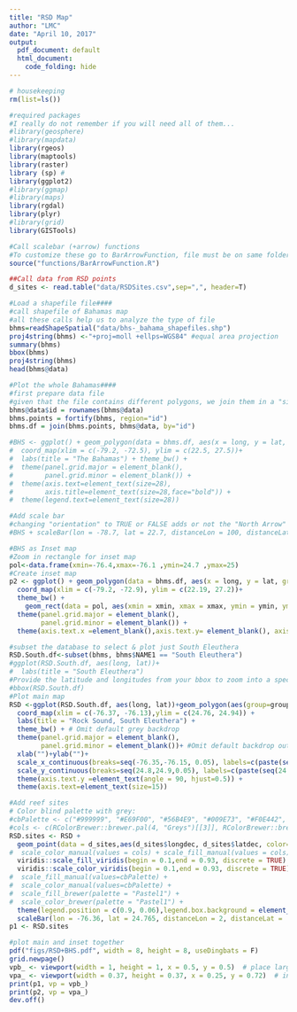 ```yaml
---
title: "RSD Map"
author: "LMC"
date: "April 10, 2017"
output:
  pdf_document: default
  html_document:
    code_folding: hide
---
```


```r
# housekeeping
rm(list=ls())

#required packages
#I really do not remember if you will need all of them...
#library(geosphere)
#library(mapdata)
library(rgeos) 
library(maptools)
library(raster)
library (sp) #
library(ggplot2) 
#library(ggmap) 
#library(maps) 
library(rgdal) 
library(plyr)  
#library(grid)  
library(GISTools)

#Call scalebar (+arrow) functions
#To customize these go to BarArrowFunction, file must be on same folder or properly directed
source("functions/BarArrowFunction.R")

##Call data from RSD points 
d_sites <- read.table("data/RSDSites.csv",sep=",", header=T)
```

```r
#Load a shapefile file####
#call shapefile of Bahamas map
#all these calls help us to analyze the type of file
bhms=readShapeSpatial("data/bhs-_bahama_shapefiles.shp")
proj4string(bhms) <-"+proj=moll +ellps=WGS84" #equal area projection
summary(bhms)
bbox(bhms)
proj4string(bhms)
head(bhms@data)

#Plot the whole Bahamas####
#first prepare data file
#given that the file contains different polygons, we join them in a "single" file to plot them together
bhms@data$id = rownames(bhms@data)
bhms.points = fortify(bhms, region="id")
bhms.df = join(bhms.points, bhms@data, by="id")

#BHS <- ggplot() + geom_polygon(data = bhms.df, aes(x = long, y = lat, group = group)) + 
#  coord_map(xlim = c(-79.2, -72.5), ylim = c(22.5, 27.5))+
#  labs(title = "The Bahamas") + theme_bw() + 
#  theme(panel.grid.major = element_blank(), 
#        panel.grid.minor = element_blank()) + 
#  theme(axis.text=element_text(size=28),
#        axis.title=element_text(size=28,face="bold")) +
#  theme(legend.text=element_text(size=28))

#Add scale bar
#changing "orientation" to TRUE or FALSE adds or not the "North Arrow" 
#BHS + scaleBar(lon = -78.7, lat = 22.7, distanceLon = 100, distanceLat = 20, distanceLegend = 30, dist.unit = "km", orientation = TRUE)

#BHS as Inset map
#Zoom in rectangle for inset map
pol<-data.frame(xmin=-76.4,xmax=-76.1 ,ymin=24.7 ,ymax=25)
#Create inset map
p2 <- ggplot() + geom_polygon(data = bhms.df, aes(x = long, y = lat, group = group)) + 
  coord_map(xlim = c(-79.2, -72.9), ylim = c(22.19, 27.2))+
  theme_bw() + 
    geom_rect(data = pol, aes(xmin = xmin, xmax = xmax, ymin = ymin, ymax = ymax), alpha=0, colour="red", size = 1, linetype=1)+
  theme(panel.grid.major = element_blank(), 
        panel.grid.minor = element_blank()) + 
  theme(axis.text.x =element_blank(),axis.text.y= element_blank(), axis.ticks=element_blank(),axis.title.x =element_blank(),axis.title.y= element_blank())

#subset the database to select & plot just South Eleuthera
RSD.South.df<-subset(bhms, bhms$NAME1 == "South Eleuthera")
#ggplot(RSD.South.df, aes(long, lat))+
#  labs(title = "South Eleuthera")
#Provide the latitude and longitudes from your bbox to zoom into a specific region
#bbox(RSD.South.df)
#Plot main map
RSD <-ggplot(RSD.South.df, aes(long, lat))+geom_polygon(aes(group=group)) + 
  coord_map(xlim = c(-76.37, -76.13),ylim = c(24.76, 24.94)) + 
  labs(title = "Rock Sound, South Eleuthera") +
  theme_bw() + # Omit default grey backdrop
  theme(panel.grid.major = element_blank(), 
        panel.grid.minor = element_blank())+ #Omit default backdrop outline and inner grey gridlines
  xlab("")+ylab("")+
  scale_x_continuous(breaks=seq(-76.35,-76.15, 0.05), labels=c(paste(seq(-76.35,-76.15, 0.05),"°W", sep="")))+
  scale_y_continuous(breaks=seq(24.8,24.9,0.05), labels=c(paste(seq(24.8,24.9,0.05),"°N", sep="")))+
  theme(axis.text.y =element_text(angle = 90, hjust=0.5)) +
  theme(axis.text=element_text(size=15))

#Add reef sites
# Color blind palette with grey:
#cbPalette <- c("#999999", "#E69F00", "#56B4E9", "#009E73", "#F0E442", "#0072B2", "#D55E00", "#CC79A7")
#cols <- c(RColorBrewer::brewer.pal(4, "Greys")[[3]], RColorBrewer::brewer.pal(4, "Blues")[[3]])
RSD.sites <- RSD + 
  geom_point(data = d_sites,aes(d_sites$longdec, d_sites$latdec, color=Lionfish.Removed,shape =Lionfish.Removed),size = 3.5) +
#  scale_color_manual(values = cols) + scale_fill_manual(values = cols) +
  viridis::scale_fill_viridis(begin = 0.1,end = 0.93, discrete = TRUE) +
  viridis::scale_color_viridis(begin = 0.1,end = 0.93, discrete = TRUE) +
#  scale_fill_manual(values=cbPalette) +
#  scale_color_manual(values=cbPalette) +
#  scale_fill_brewer(palette = "Pastel1") +
#  scale_color_brewer(palette = "Pastel1") +
  theme(legend.position = c(0.9, 0.06),legend.box.background = element_blank()) + 
  scaleBar(lon = -76.36, lat = 24.765, distanceLon = 2, distanceLat = .4, distanceLegend = 0.8, dist.unit = "km", orientation = TRUE)
p1 <- RSD.sites

#plot main and inset together
pdf("figs/RSD+BHS.pdf", width = 8, height = 8, useDingbats = F)
grid.newpage()
vpb_ <- viewport(width = 1, height = 1, x = 0.5, y = 0.5)  # place larger map
vpa_ <- viewport(width = 0.37, height = 0.37, x = 0.25, y = 0.72)  # inset in upper left
print(p1, vp = vpb_)
print(p2, vp = vpa_)
dev.off()
```


